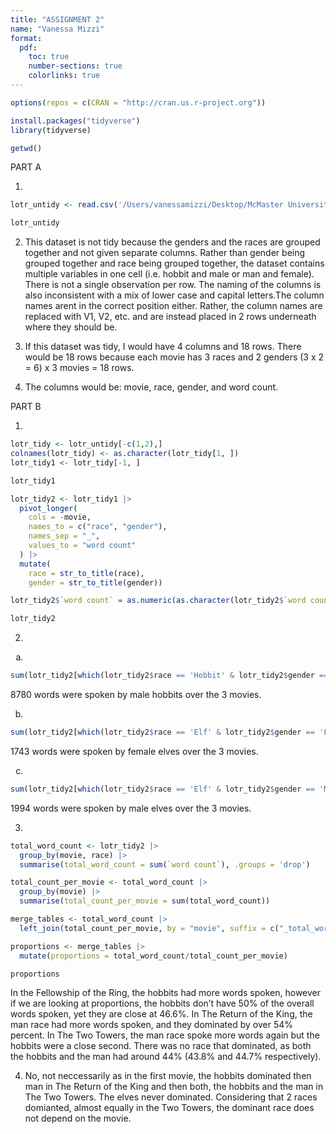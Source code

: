 ```yaml
---
title: "ASSIGNMENT 2"
name: "Vanessa Mizzi"
format:
  pdf:
    toc: true
    number-sections: true
    colorlinks: true
---
```

```r
options(repos = c(CRAN = "http://cran.us.r-project.org"))
```

```r
install.packages("tidyverse")
library(tidyverse)
```
```r
getwd()
```

PART A

1. 
```r
lotr_untidy <- read.csv('/Users/vanessamizzi/Desktop/McMaster University /M.Sc. Kinesiology/KIn 736/assignment 2/lord-of-the-rings-trilogy.csv', header = FALSE)

lotr_untidy
```



2. This dataset is not tidy because the genders and the races are grouped together and not given separate columns. Rather than gender being grouped together and race being grouped together, the dataset contains multiple variables in one cell (i.e. hobbit and male or man and female). There is not a single observation per row. The naming of the columns is also inconsistent with a mix of lower case and capital letters.The column names arent in the correct position either. Rather, the column names are replaced with V1, V2, etc. and are instead placed in 2 rows underneath where they should be. 

3. If this dataset was tidy, I would have 4 columns and 18 rows. There would be 18 rows because each movie has 3 races and 2 genders (3 x 2 = 6) x 3 movies = 18 rows. 

4. The columns would be: movie, race, gender, and word count.

PART B

1. 

```r
lotr_tidy <- lotr_untidy[-c(1,2),]
colnames(lotr_tidy) <- as.character(lotr_tidy[1, ])
lotr_tidy1 <- lotr_tidy[-1, ] 

lotr_tidy1
```

```r
lotr_tidy2 <- lotr_tidy1 |> 
  pivot_longer(
    cols = -movie,
    names_to = c("race", "gender"),
    names_sep = "_",
    values_to = "word count"
  ) |> 
  mutate(
    race = str_to_title(race),
    gender = str_to_title(gender))

lotr_tidy2$`word count` = as.numeric(as.character(lotr_tidy2$`word count`))

lotr_tidy2

```


2. 
a)

```r
sum(lotr_tidy2[which(lotr_tidy2$race == 'Hobbit' & lotr_tidy2$gender == 'Male'), 4])

```

8780 words were spoken by male hobbits over the 3 movies.

b) 

```r
sum(lotr_tidy2[which(lotr_tidy2$race == 'Elf' & lotr_tidy2$gender == 'Female'), 4])
```

1743 words were spoken by female elves over the 3 movies.

c)

```r
sum(lotr_tidy2[which(lotr_tidy2$race == 'Elf' & lotr_tidy2$gender == 'Male'), 4])
```

1994 words were spoken by male elves over the 3 movies.

3. 

```r
total_word_count <- lotr_tidy2 |> 
  group_by(movie, race) |> 
  summarise(total_word_count = sum(`word count`), .groups = 'drop') 

total_count_per_movie <- total_word_count |> 
  group_by(movie) |> 
  summarise(total_count_per_movie = sum(total_word_count)) 

merge_tables <- total_word_count |> 
  left_join(total_count_per_movie, by = "movie", suffix = c("_total_word_count", "_total_count_per_movie"))

proportions <- merge_tables |> 
  mutate(proportions = total_word_count/total_count_per_movie)

proportions

```


In the Fellowship of the Ring, the hobbits had more words spoken, however if we are looking at proportions, the hobbits don't have 50% of the overall words spoken, yet they are close at 46.6%. In The Return of the King, the man race had more words spoken, and they dominated by over 54% percent. In The Two Towers, the man race spoke more words again but the hobbits were a close second. There was no race that dominated, as both the hobbits and the man had around 44% (43.8% and 44.7% respectively). 

4. 
No, not neccessarily as in the first movie, the hobbits dominated then man in The Return of the King and then both, the hobbits and the man in The Two Towers. The elves never dominated. Considering that 2 races domianted, almost equally in the Two Towers, the dominant race does not depend on the movie. 






















